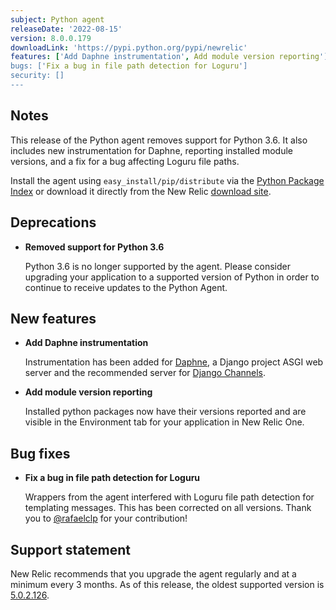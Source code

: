 ```yaml
---
subject: Python agent
releaseDate: '2022-08-15'
version: 8.0.0.179
downloadLink: 'https://pypi.python.org/pypi/newrelic'
features: ['Add Daphne instrumentation', Add module version reporting']
bugs: ['Fix a bug in file path detection for Loguru']
security: []
---
```


## Notes

This release of the Python agent removes support for Python 3.6. It also includes new instrumentation for Daphne, reporting installed module versions, and a fix for a bug affecting Loguru file paths.

Install the agent using `easy_install/pip/distribute` via the [Python Package Index](https://pypi.python.org/pypi/newrelic) or download it directly from the New Relic [download site](http://download.newrelic.com/python_agent/release).

## Deprecations

* **Removed support for Python 3.6**

  Python 3.6 is no longer supported by the agent. Please consider upgrading your application to a supported version of Python in order to continue to receive updates to the Python Agent.

## New features

* **Add Daphne instrumentation**

    Instrumentation has been added for [Daphne](https://github.com/django/daphne), a Django project ASGI web server and the recommended server for [Django Channels](https://channels.readthedocs.io/en/stable/deploying.html).

* **Add module version reporting**

    Installed python packages now have their versions reported and are visible in the Environment tab for your application in New Relic One.

## Bug fixes

* **Fix a bug in file path detection for Loguru**

    Wrappers from the agent interfered with Loguru file path detection for templating messages. This has been corrected on all versions. Thank you to [@rafaelclp](https://github.com/rafaelclp) for your contribution!

## Support statement

New Relic recommends that you upgrade the agent regularly and at a minimum every 3 months. As of this release, the oldest supported version is [5.0.2.126](https://docs.newrelic.com/docs/release-notes/agent-release-notes/python-release-notes/python-agent-502126/).
